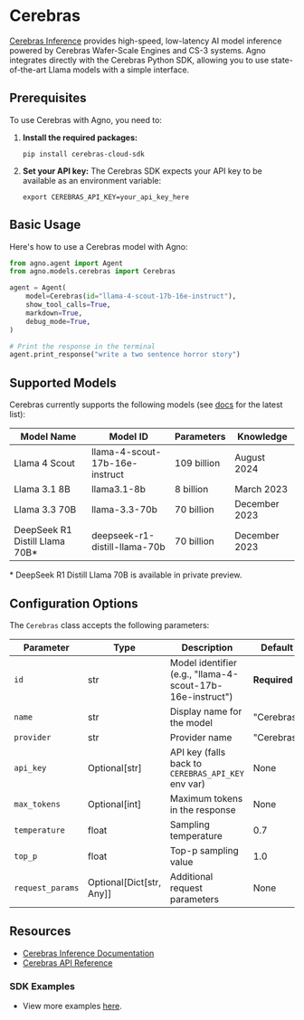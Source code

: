 # Cerebras

[Cerebras Inference](https://inference-docs.cerebras.ai/introduction) provides high-speed, low-latency AI model inference powered by Cerebras Wafer-Scale Engines and CS-3 systems. Agno integrates directly with the Cerebras Python SDK, allowing you to use state-of-the-art Llama models with a simple interface.

## Prerequisites

To use Cerebras with Agno, you need to:

1. **Install the required packages:**
   ```shell
   pip install cerebras-cloud-sdk
   ```

2. **Set your API key:**
   The Cerebras SDK expects your API key to be available as an environment variable:
   ```shell
   export CEREBRAS_API_KEY=your_api_key_here
   ```

## Basic Usage

Here's how to use a Cerebras model with Agno:

```python
from agno.agent import Agent
from agno.models.cerebras import Cerebras

agent = Agent(
    model=Cerebras(id="llama-4-scout-17b-16e-instruct"),
    show_tool_calls=True,
    markdown=True,
    debug_mode=True,
)

# Print the response in the terminal
agent.print_response("write a two sentence horror story")
```

## Supported Models

Cerebras currently supports the following models (see [docs](https://inference-docs.cerebras.ai/introduction) for the latest list):

| Model Name                      | Model ID                       | Parameters  | Knowledge     |
| ------------------------------- | ------------------------------ | ----------- | ------------- |
| Llama 4 Scout                   | llama-4-scout-17b-16e-instruct | 109 billion | August 2024   |
| Llama 3.1 8B                    | llama3.1-8b                    | 8 billion   | March 2023    |
| Llama 3.3 70B                   | llama-3.3-70b                  | 70 billion  | December 2023 |
| DeepSeek R1 Distill Llama 70B*  | deepseek-r1-distill-llama-70b  | 70 billion  | December 2023 |

\* DeepSeek R1 Distill Llama 70B is available in private preview.

## Configuration Options

The `Cerebras` class accepts the following parameters:

| Parameter     | Type           | Description                                         | Default                        |
| ------------- | -------------- | --------------------------------------------------- | ------------------------------ |
| `id`          | str            | Model identifier (e.g., "llama-4-scout-17b-16e-instruct") | **Required**                   |
| `name`        | str            | Display name for the model                          | "Cerebras"                     |
| `provider`    | str            | Provider name                                       | "Cerebras"                     |
| `api_key`     | Optional[str]  | API key (falls back to `CEREBRAS_API_KEY` env var)  | None                           |
| `max_tokens`  | Optional[int]  | Maximum tokens in the response                      | None                           |
| `temperature` | float          | Sampling temperature                                | 0.7                            |
| `top_p`       | float          | Top-p sampling value                                | 1.0                            |
| `request_params` | Optional[Dict[str, Any]] | Additional request parameters           | None                           |


## Resources

- [Cerebras Inference Documentation](https://inference-docs.cerebras.ai/introduction)
- [Cerebras API Reference](https://inference-docs.cerebras.ai/api-reference/chat-completions)

### SDK Examples
- View more examples [here](../examples/models/cerebras).
